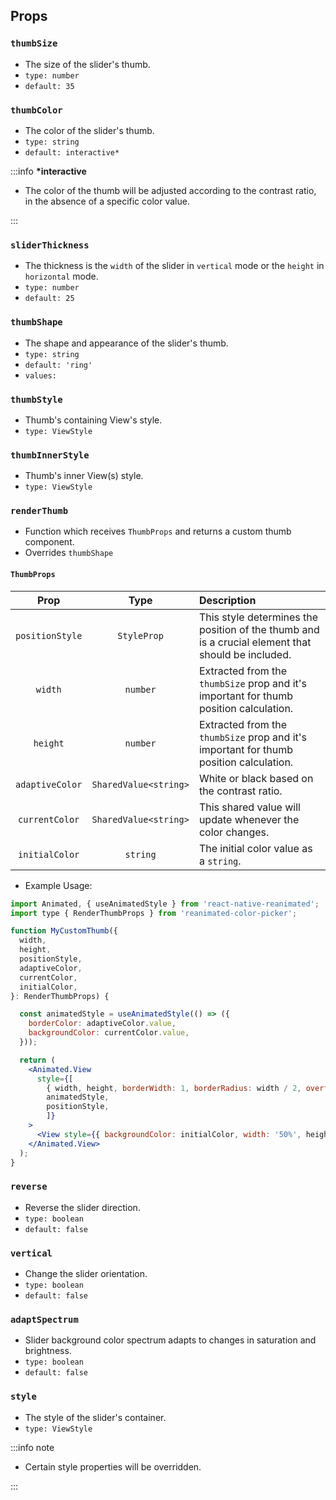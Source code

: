 ## Props

### `thumbSize`

- The size of the slider's thumb.
- `type: number`
- `default: 35`

### `thumbColor`

- The color of the slider's thumb.
- `type: string`
- `default: interactive*`

:::info **\*interactive**

- The color of the thumb will be adjusted according to the contrast ratio, in the absence of a specific color value.

:::

### `sliderThickness`

- The thickness is the `width` of the slider in `vertical` mode or the `height` in `horizontal` mode.
- `type: number`
- `default: 25`

### `thumbShape`

- The shape and appearance of the slider's thumb.
- `type: string`
- `default: 'ring'`
- `values:`<shapes/>

### `thumbStyle`

- Thumb's containing View's style.
- `type: ViewStyle`

### `thumbInnerStyle`

- Thumb's inner View(s) style.
- `type: ViewStyle`

### `renderThumb`

- Function which receives `ThumbProps` and returns a custom thumb component.
- Overrides `thumbShape`

#### `ThumbProps`

|      Prop       |         Type          | Description                                                                                       |
| :-------------: | :-------------------: | :------------------------------------------------------------------------------------------------ |
| `positionStyle` |      `StyleProp`      | This style determines the position of the thumb and is a crucial element that should be included. |
|     `width`     |       `number`        | Extracted from the `thumbSize` prop and it's important for thumb position calculation.            |
|    `height`     |       `number`        | Extracted from the `thumbSize` prop and it's important for thumb position calculation.            |
| `adaptiveColor` | `SharedValue<string>` | White or black based on the contrast ratio.                                                       |
| `currentColor`  | `SharedValue<string>` | This shared value will update whenever the color changes.                                         |
| `initialColor`  |       `string`        | The initial color value as a `string`.                                                            |

- Example Usage:

```jsx
import Animated, { useAnimatedStyle } from 'react-native-reanimated';
import type { RenderThumbProps } from 'reanimated-color-picker';

function MyCustomThumb({
  width,
  height,
  positionStyle,
  adaptiveColor,
  currentColor,
  initialColor,
}: RenderThumbProps) {

  const animatedStyle = useAnimatedStyle(() => ({
    borderColor: adaptiveColor.value,
    backgroundColor: currentColor.value,
  }));

  return (
    <Animated.View
      style={[
        { width, height, borderWidth: 1, borderRadius: width / 2, overflow: 'hidden' },
        animatedStyle,
        positionStyle,
        ]}
    >
      <View style={{ backgroundColor: initialColor, width: '50%', height, alignSelf: 'flex-end' }} />
    </Animated.View>
  );
}
```

### `reverse`

- Reverse the slider direction.
- `type: boolean`
- `default: false`

### `vertical`

- Change the slider orientation.
- `type: boolean`
- `default: false`

### `adaptSpectrum`

- Slider background color spectrum adapts to changes in saturation and brightness.
- `type: boolean`
- `default: false`

### `style`

- The style of the slider's container.
- `type: ViewStyle`

:::info note

- Certain style properties will be overridden.

:::
